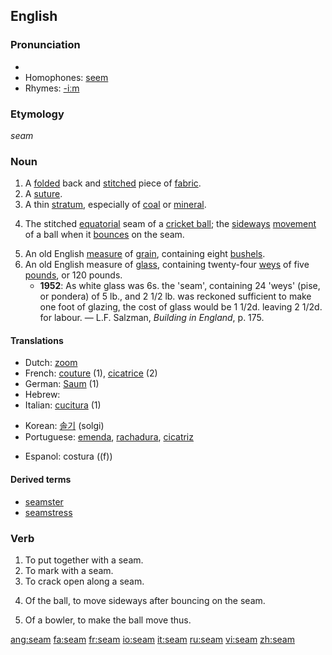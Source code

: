 {{wikipedia|dab=Seam}}
==English==

===Pronunciation===
*{{audio|en-us-seem.ogg|Audio (US)}}
*Homophones: [[seem]]
*Rhymes: [[Rhymes:English:-iːm|-iːm]]

===Etymology===
{{OE.}} ''seam''

===Noun===
{{en-noun}}

# A [[folded]] back and [[stitch]]ed piece of [[fabric]].
# A [[suture]].
# A thin [[stratum]], especially of [[coal]] or [[mineral]].
# {{cricket}} The stitched [[equatorial]] seam of a [[cricket ball]]; the [[sideways]] [[movement]] of a ball when it [[bounce]]s on the seam.
# An old English [[measure]] of [[grain]], containing eight [[bushel]]s.
# An old English measure of [[glass]], containing twenty-four [[wey]]s of five [[pound]]s, or 120 pounds.
#*'''1952''': As white glass was 6s. the 'seam', containing 24 'weys' (pise, or pondera) of 5 lb., and 2 1/2 lb. was reckoned sufficient to make one foot of glazing, the cost of glass would be 1 1/2d. leaving 2 1/2d. for labour. &mdash; L.F. Salzman, ''Building in England'', p. 175.

====Translations====
{{top}}
*Dutch: [[zoom]] {{m}}
*French: [[couture]] {{f}} (1), [[cicatrice]] {{f}} (2)
*German: [[Saum]] {{m}} (1)
*Hebrew: {{he-translation|תפר|tefer}} {{m}}
*Italian: [[cucitura]] {{f}} (1)
{{mid}}
*Korean: [[솔기]] (solgi) 
*Portuguese: [[emenda]], [[rachadura]], [[cicatriz]] {{f}}
{{bottom}}
*Espanol: costura ((f))

====Derived terms====
*[[seamster]]
*[[seamstress]]

===Verb===
{{en-verb}}

# To put together with a seam.
# To mark with a seam.
# To crack open along a seam.
# {{cricket}} Of the ball, to move sideways after bouncing on the seam.
# {{cricket}} Of a bowler, to make the ball move thus.

[[ang:seam]]
[[fa:seam]]
[[fr:seam]]
[[io:seam]]
[[it:seam]]
[[ru:seam]]
[[vi:seam]]
[[zh:seam]]